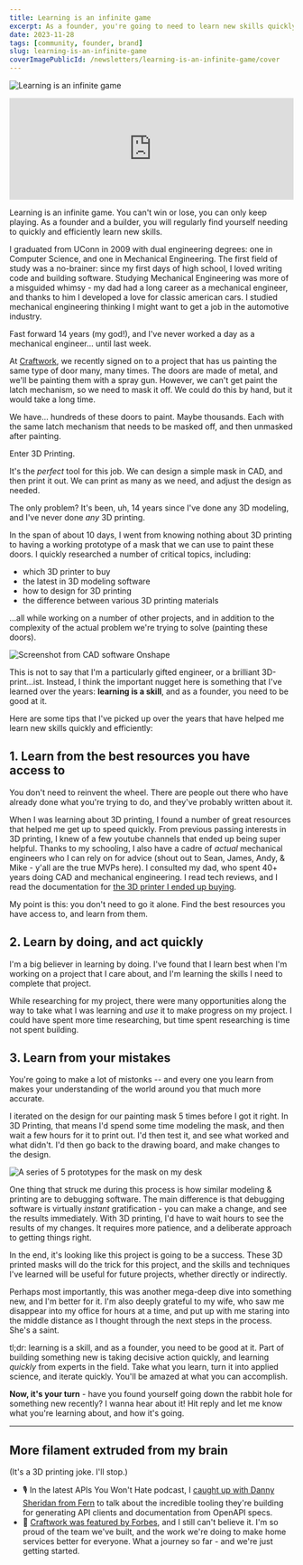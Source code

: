 ```yaml
---
title: Learning is an infinite game
excerpt: As a founder, you're going to need to learn new skills quickly and efficiently. Keeping your skill for learning sharp is a critical skill, and should can be practiced like any other skill.
date: 2023-11-28
tags: [community, founder, brand]
slug: learning-is-an-infinite-game
coverImagePublicId: /newsletters/learning-is-an-infinite-game/cover
---
```


<Image
  publicId="newsletters/learning-is-an-infinite-game/cover"
  alt="Learning is an infinite game"
/>

<iframe width="100%" height="180" frameborder="no" scrolling="no" seamless="" src="https://share.transistor.fm/e/a29a49cf?color=F90476"></iframe>

Learning is an infinite game. You can't win or lose, you can only keep playing. As a founder and a builder, you will regularly find yourself needing to quickly and efficiently learn new skills.

I graduated from UConn in 2009 with dual engineering degrees: one in Computer Science, and one in Mechanical Engineering. The first field of study was a no-brainer: since my first days of high school, I loved writing code and building software. Studying Mechanical Engineering was more of a misguided whimsy - my dad had a long career as a mechanical engineer, and thanks to him I developed a love for classic american cars. I studied mechanical engineering thinking I might want to get a job in the automotive industry.

Fast forward 14 years (my god!), and I've never worked a day as a mechanical engineer... until last week.

At [Craftwork](https://craftwork.com), we recently signed on to a project that has us painting the same type of door many, many times. The doors are made of metal, and we'll be painting them with a spray gun. However, we can't get paint the latch mechanism, so we need to mask it off. We could do this by hand, but it would take a long time.

We have... hundreds of these doors to paint. Maybe thousands. Each with the same latch mechanism that needs to be masked off, and then unmasked after painting.

Enter 3D Printing.

It's the _perfect_ tool for this job. We can design a simple mask in CAD, and then print it out. We can print as many as we need, and adjust the design as needed.

The only problem? It's been, uh, 14 years since I've done any 3D modeling, and I've never done _any_ 3D printing.

In the span of about 10 days, I went from knowing nothing about 3D printing to having a working prototype of a mask that we can use to paint these doors. I quickly researched a number of critical topics, including:

- which 3D printer to buy
- the latest in 3D modeling software
- how to design for 3D printing
- the difference between various 3D printing materials

...all while working on a number of other projects, and in addition to the complexity of the actual problem we're trying to solve (painting these doors).

<Image
  publicId="newsletters/learning-is-an-infinite-game/onshape"
  alt="Screenshot from CAD software Onshape"
  caption="I used a tool called OnShape to design the mask. It's a fully browser-based tool. Insane!"
/>

This is not to say that I'm a particularly gifted engineer, or a brilliant 3D-print...ist. Instead, I think the important nugget here is something that I've learned over the years: **learning is a skill**, and as a founder, you need to be good at it.

Here are some tips that I've picked up over the years that have helped me learn new skills quickly and efficiently:

## 1. Learn from the best resources you have access to

You don't need to reinvent the wheel. There are people out there who have already done what you're trying to do, and they've probably written about it.

When I was learning about 3D printing, I found a number of great resources that helped me get up to speed quickly. From previous passing interests in 3D printing, I knew of a few youtube channels that ended up being super helpful. Thanks to my schooling, I also have a cadre of _actual_ mechanical engineers who I can rely on for advice (shout out to Sean, James, Andy, & Mike - y'all are the true MVPs here). I consulted my dad, who spent 40+ years doing CAD and mechanical engineering. I read tech reviews, and I read the documentation for [the 3D printer I ended up buying](https://us.store.bambulab.com/products/x1-carbon-combo).

My point is this: you don't need to go it alone. Find the best resources you have access to, and learn from them.

## 2. Learn by doing, and act quickly

I'm a big believer in learning by doing. I've found that I learn best when I'm working on a project that I care about, and I'm learning the skills I need to complete that project.

While researching for my project, there were many opportunities along the way to take what I was learning and _use_ it to make progress on my project. I could have spent more time researching, but time spent researching is time not spent building.

## 3. Learn from your mistakes

You're going to make a lot of mistonks -- and every one you learn from makes your understanding of the world around you that much more accurate.

I iterated on the design for our painting mask 5 times before I got it right. In 3D Printing, that means I'd spend some time modeling the mask, and then wait a few hours for it to print out. I'd then test it, and see what worked and what didn't. I'd then go back to the drawing board, and make changes to the design.

<Image
  publicId="newsletters/learning-is-an-infinite-game/prototypes"
  alt="A series of 5 prototypes for the mask on my desk"
  caption="I iterated on the design for our painting mask 5 times before I got it right."
/>

One thing that struck me during this process is how similar modeling & printing are to debugging software. The main difference is that debugging software is virtually _instant_ gratification - you can make a change, and see the results immediately. With 3D printing, I'd have to wait hours to see the results of my changes. It requires more patience, and a deliberate approach to getting things right.

In the end, it's looking like this project is going to be a success. These 3D printed masks will do the trick for this project, and the skills and techniques I've learned will be useful for future projects, whether directly or indirectly.

Perhaps most importantly, this was another mega-deep dive into something new, and I'm better for it. I'm also deeply grateful to my wife, who saw me disappear into my office for hours at a time, and put up with me staring into the middle distance as I thought through the next steps in the process. She's a saint.

tl;dr: learning is a skill, and as a founder, you need to be good at it. Part of building something new is taking decisive action quickly, and learning _quickly_ from experts in the field. Take what you learn, turn it into applied science, and iterate quickly. You'll be amazed at what you can accomplish.

**Now, it's your turn** - have you found yourself going down the rabbit hole for something new recently? I wanna hear about it! Hit reply and let me know what you're learning about, and how it's going.

---

## More filament extruded from my brain

(It's a 3D printing joke. I'll stop.)

- 🎙️ In the latest APIs You Won't Hate podcast, I [caught up with Danny Sheridan from Fern](https://apisyouwonthate.com/podcast/catching-up-with-danny-sheridan-from-fern/) to talk about the incredible tooling they're building for generating API clients and documentation from OpenAPI specs.
- 📰 [Craftwork was featured by Forbes](https://www.forbes.com/sites/brucerogers/2023/11/17/craftwork-out-to-modernize-home-services-market-scores-6-million-seed-round/), and I still can't believe it. I'm so proud of the team we've built, and the work we're doing to make home services better for everyone. What a journey so far - and we're just getting started.


